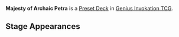 '''Majesty of Archaic Petra''' is a [[Preset Deck]] in [[Genius Invokation TCG]].

{{Genius Invokation TCG Deck
|title     = Majesty of Archaic Petra
|type      = Preset
|card_back = Origin
|card_box  = Mondstadt
|lineup    = Azhdaha;Fischl;Rhodeia of Loch
|action    = Lunar Cycles Unending;Lunar Cycles Unending;Tenacity of the Millelith;Tenacity of the Millelith;Archaic Petra;Archaic Petra;Liyue Harbor Wharf;Liyue Harbor Wharf;Wangshu Inn;Wangshu Inn;Favonius Cathedral;Tenshukaku;Grand Narukami Shrine;Grand Narukami Shrine;Sangonomiya Shrine;Sumeru City;Vanarana;Tubby;The Bestest Travel Companion!;The Bestest Travel Companion!;Changing Shifts;Toss-Up;Toss-Up;Strategize;Leave It to Me!;Abyssal Summons;Abyssal Summons;Lotus Flower Crisp;Mondstadt Hash Brown;Mushroom Pizza
}}

==Stage Appearances==
{{Genius Invokation TCG Stage Appearances}}